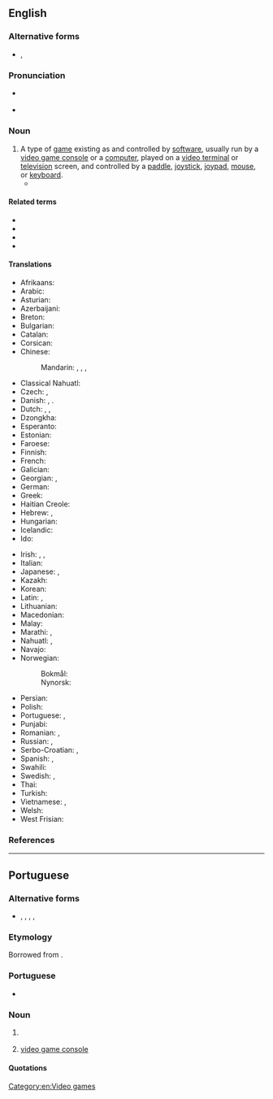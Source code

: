 {{also|videogame|video-game|vídeo-game|vídeo game}}
==English==

===Alternative forms===
* {{l|en|videogame}}, {{l|en|video-game}}

===Pronunciation===
* {{a|UK}} {{IPA|en|/ˈvɪ.di.əʊ̯ˌɡeɪm/}}
* {{a|US}} {{IPA|en|/ˈvɪ.di.oʊ̯ˌɡeɪm/}}

===Noun===
{{wikipedia}}
{{en-noun}}

# A type of [[game]] existing as and controlled by [[software]], usually run by a [[video game console]] or a [[computer]], played on a [[videoterminal|video terminal]] or [[television]] screen, and controlled by a [[paddle]], [[joystick]], [[joypad]], [[mouse]], or [[keyboard]]. {{defdate|1973<ref>{{R:Etymonline|video}}</ref>}}
#*{{quote-song|en|author={{w|Lana Del Rey}}; {{w|Justin Parker}}|title=[[w:Video Games (song)|Video Games]]|album={{w|Born to Die}}|date=7 October 2011|artist=Lana Del Rey|passage=Swinging in the backyard / Pull up in your fast car whistling my name / Open up a beer / And you say get over here and play a '''video game''' / [...] / I say you the bestest / Lean in for a big kiss, put his favorite perfume on / Go play your '''video game'''}}

====Related terms====
* {{l|en|video gaming}}
* {{l|en|electronic game}}
* {{l|en|computer game}}
* {{l|en|mobile game}}

====Translations====
{{trans-top|game controlled by software}}
* Afrikaans: {{t|af|videospeletjie}}
* Arabic: {{t|ar|لَعْبَةْ فِيدِيُو|f}}
* Asturian: {{t|ast|videoxuegu|m}}
* Azerbaijani: {{t|az|video oyun}}
* Breton: {{t|br|c'hoari video}}
* Bulgarian: {{t|bg|видеоигра́|f}}
* Catalan: {{t+|ca|videojoc|m}}
* Corsican: {{t|co|videoghjocu|m}}
* Chinese:
*: Mandarin: {{t+|cmn|電子遊戲|sc=Hani}}, {{t+|cmn|电子游戏|tr=diànzǐ yóuxì|sc=Hani}}, {{t|cmn|電腦遊戲|sc=Hani}}, {{t|cmn|电脑游戏|tr=diànnǎo yóuxì|sc=Hani}}
* Classical Nahuatl: {{t|nci|chīuhpōhualhuaztli patōlli}}
* Czech: {{t|cs|videohra|f}}, {{t|cs|počítačová hra|f}}
* Danish: {{t+|da|computerspil|n}} {{qualifier|computer}}, {{t|da|konsolspil|n}} {{qualifier|console}}. {{t|da|videospil|n}} {{qualifier|console|rare}}
* Dutch: {{t+|nl|videospel|n}}, {{t+|nl|videospelletje|n}}, {{t+|nl|game|m}}
* Dzongkha: {{t|dz|བརྙན་འཁོར་རྩེདམོ}}
* Esperanto: {{t|eo|videoludo}}
* Estonian: {{t|et|videomäng}}
* Faroese: {{t|fo|telduspøl}}
* Finnish: {{t+|fi|videopeli}}
* French: {{t+|fr|jeu vidéo|m}}
* Galician: {{t|gl|videoxogo|m}}
* Georgian: {{t|ka|ვიდეო თამაში}}, {{t|ka|ვიდეოთამაში}}
* German: {{t+|de|Videospiel|n}}
* Greek: {{t+|el|βιντεοπαιχνίδι|n}}
* Haitian Creole: {{t|ht|jwèt videyo}}
* Hebrew: {{t+|he|מִשְׂחַק מַחְשֵׁב|tr=miskhak makhšev|m}}, {{t|he|מִשְׂחַק וִידֵאוֹ|tr=miskhak vide'o|m}}
* Hungarian: {{t+|hu|videojáték}}
* Icelandic: {{t|is|tölvuleikur|m}}
* Ido: {{t|io|videoludo}}
{{trans-mid}}
* Irish: {{t|ga|cluiche físeán|m}}, {{t|ga|físchluiche|m}}, {{t|ga|cluiche físe|m}}
* Italian: {{t+|it|videogioco|m}}
* Japanese: {{t|ja|テレビゲーム|tr=terebi gēmu}}, {{t|ja|ビデオゲーム|tr=bideo gēmu}}
* Kazakh: {{t|kk|бейне ойын}}
* Korean: {{t|ko|비디오 게임}}
* Latin: {{t+|la|[[lūdus]] [[ēlectrōnicus]]}}, {{t+|la|[[lūdus]] [[vīsuālis]]}}
* Lithuanian: {{t|lt|video žaidimai}}
* Macedonian: {{t|mk|видеои́гра|f}}
* Malay: {{t|ms|permainan video}}
* Marathi: {{t|mr|संगणक खेळ|m}}, {{t|mr|व्हिडियो गेम|m}}
* Nahuatl: {{t|nah|videopatolli}}, {{t|nah|tepoztlamahuizoloni patolli}}
* Navajo: {{t|nv|ániʼ ííłdinii}}
* Norwegian:
*: Bokmål: {{t|nb|videospill|n}}
*: Nynorsk: {{t|nn|videospel|n}}
* Persian: {{t|fa|بازیهای رایانه|tr=bâzihâ-ye râyâne|sc=fa-Arab}}
* Polish: {{t|pl|gra wideo|f}}
* Portuguese: {{t+|pt|videojogo|m}}, {{t+|pt|vídeo game|m}}
* Punjabi: {{t|pa|ਵਿਡਿਓ-ਗੇਮ|f}}
* Romanian: {{t+|ro|joc video|n}}, {{t|ro|jocuri video|n-p}}
* Russian: {{t+|ru|компью́терная игра́|f}}, {{t+|ru|видеоигра́|f}}
* Serbo-Croatian: {{t|sh|видео игра|f}}, {{t|sh|video igra|f}}
* Spanish: {{t|es|juego de video}}, {{t+|es|videojuego}}
* Swahili: {{t|sw|mchezo wa video}}
* Swedish: {{t+|sv|TV-spel|n}}, {{t|sv|videospel|n}}
* Thai: {{t|th|เกมคอมพิวเตอร์}}
* Turkish: {{t|tr|bilgisayar oyunları}}
* Vietnamese: {{t|vi|trò chơi điện tử}}, {{t+|vi|game}}
* Welsh: {{t|cy|'n fideo herwhela|f}}
* West Frisian: {{t|fy|kompjûterspultsje}}
{{trans-bottom}}

===References===
<references/>

[[Category:en:Video games]]

----

==Portuguese==

===Alternative forms===
* {{l|pt|videogame}}, {{l|pt|vídeo-game}}, {{l|pt|vídeo game}}, {{l|pt|vídeo game}}, {{l|pt|videogueime}} {{qualifier|rare}}

===Etymology===
Borrowed from {{bor|pt|en|video game}}.

===Portuguese===
* {{IPA|pt|/vi.d͡ʒjoˈɡej.mi/}}

===Noun===
{{pt-noun|m|s}}

# {{lb|pt|Brazil}} {{l|en|video game}} {{gloss|software game}}
#: {{syn|pt|videojogo}}
# {{lb|pt|Brazil}} [[video game console]]
#: {{syn|pt|consola|q1=Portugal|console|q2=Brazil}}

====Quotations====
{{seeCites|pt}}

{{topics|pt|Video games}}